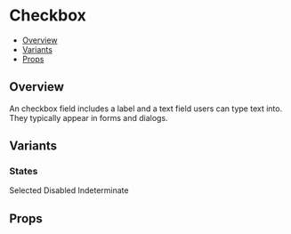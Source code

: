 
<Meta title="Components/Checkbox" component={Checkbox} />

<!--- Component template -->


<!--- Component documentation -->

# Checkbox

- [Overview](#overview)
- [Variants](#variants)
- [Props](#props)

## Overview

An checkbox field includes a label and a text field users can type text into. They typically appear in forms and dialogs.

<Canvas>
  <Checkbox />
</Canvas>

## Variants

### States

<Canvas>
  <Story name="States">
    <Checkbox label="Regular" />
    <Checkbox defaultSelected>Selected</Checkbox>
    <Checkbox isDisabled>Disabled</Checkbox>
    <Checkbox isIndeterminate>Indeterminate</Checkbox>
  </Story>
</Canvas>

## Props

<ArgsTable of={Checkbox} />
